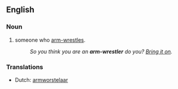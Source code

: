 ==English==

===Noun===
{{en-noun}}

# someone who [[arm-wrestle]]s.
#: ''So you think you are an '''arm-wrestler''' do you? [[bring it on|Bring it on]].''

===Translations===
{{rfc-level|Translations at L3+ (AutoFormat would have corrected level of Translations)}}
* Dutch: [[armworstelaar]] {{m}}